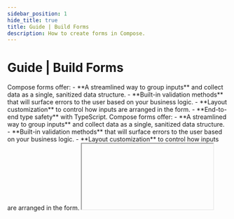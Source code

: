 ```yaml
---
sidebar_position: 1
hide_title: true
title: Guide | Build Forms
description: How to create forms in Compose.
---
```




# Guide | Build Forms

<Tabs groupId="sdkLanguage" className="hide_tabs">
    <TabItem value="node" label="TypeScript / JavaScript">
    Compose forms offer:
    - **A streamlined way to group inputs** and collect data as a single, sanitized data structure.
    - **Built-in validation methods** that will surface errors to the user based on your business logic.
    - **Layout customization** to control how inputs are arranged in the form.
    - **End-to-end type safety** with TypeScript.
    </TabItem>
    <TabItem value="python" label="Python">
    Compose forms offer:
    - **A streamlined way to group inputs** and collect data as a single, sanitized data structure.
    - **Built-in validation methods** that will surface errors to the user based on your business logic.
    - **Layout customization** to control how inputs are arranged in the form.
    </TabItem>
</Tabs>

<IFrame type="guides-form" heightPx={700} />


<Tabs groupId="sdkLanguage">
    <TabItem value="node" label="TypeScript / JavaScript">
    ```js
    function createUser() {
        // highlight-start
        page.modal(({ resolve }) => 
            ui.form(
                "create-user-form", 
                [
                    ui.textInput("name"),
                    ui.emailInput("email"),
                    ui.radioGroup("role", ["Admin", "User", "Guest"]),
                ],
                {
                    onSubmit: (form) => {
                        users = [insertUser(form.name, form.email, form.role), ...users]
                        page.toast("User created successfully", { appearance: "success" })
                        page.update() // refresh table with new user
                        resolve() // close modal
                    }
                }
            ),
            { title: "Create User" }
        )
        // highlight-end
    }

    page.add(() => ui.table("users", users))
    page.add(() => ui.button("createUser", { onClick: createUser }))
    ```
    </TabItem>
    <TabItem value="python" label="Python">
    ```python
    def create_user(form, resolve):
        new_user = insert_user(form["name"], form["email"], form["role"])
        users = [new_user, *users]

        page.toast("User created successfully", appearance="success")
        page.update() # refresh table with new user
        resolve() # close modal

    def create_user_modal():
        # highlight-start
        page.modal(lambda resolve: 
            ui.form(
                "create-user-form", 
                [
                    ui.text_input("name"),
                    ui.email_input("email"),
                    ui.radio_group("role", ["Admin", "User", "Guest"]),
                ],
                on_submit=lambda form: create_user(form, resolve)
            ),
            title="Create User"
        )
        # highlight-end

    page.add(lambda: ui.table("users", users))
    page.add(lambda: ui.button("createUser", on_click=create_user))
    ```
    </TabItem>
</Tabs>

:::tip
Place forms inside modals, then trigger the modal from a button or table action. The example above demonstrates this pattern. Also see the [CRUD example app](/examples/crud-app) for a more in-depth example.
:::

## Validate forms

Forms include a `validate` hook that can be used to validate your forms using your own business logic.

<Tabs groupId="sdkLanguage">
    <TabItem value="node" label="TypeScript / JavaScript">
    ```js
    page.add(() => 
        ui.form(
            "create-user-form", 
            [
                ui.radioGroup("role", ["Admin", "User", "Guest"]),
                ui.numberInput("age"),
            ],
            {
                // highlight-start
                validate: (form) => {
                    if (form.role === "Admin" && form.age < 18) {
                        // display error to user
                        return "Admins must be at least 18 years old"
                    }

                    return; // or return undefined to indicate no errors
                },
                // highlight-end
                onSubmit: (form) => createUser(form)
            }
        )
    )
    ```
    </TabItem>
    <TabItem value="python" label="Python">
    ```python
    # highlight-start
    def validate_form(form):
        if form["role"] == "Admin" and form["age"] < 18:
            return "Admins must be at least 18 years old" # display error to user

        return None # or return None to indicate no errors
    # highlight-end

    page.add(lambda: 
        ui.form(
            "create-user-form", 
            [
                ui.radio_group("role", ["Admin", "User", "Guest"]),
                ui.number_input("age"),
            ],
            {
                # highlight-next-line
                "validate": validate_form,
                "on_submit": lambda form: create_user(form)
            }
        )
    )
    ```
    </TabItem>
</Tabs>

Many components also include built in validators. For example:
- `ui.emailInput` and `ui.urlInput` will validate that the input is a valid email or URL.
- `ui.fileDrop` includes parameters to limit the accepted file types, or control the min/max count of submitted files.

## Set initial input values

You can specify the initial value of an input by setting the `initialValue` parameter for an input.


<Tabs groupId="sdkLanguage">
    <TabItem value="node" label="TypeScript / JavaScript">
    ```js
    function editUser(user) {
        page.modal(({ resolve }) => 
            ui.form(
                "edit-user", 
                [
                    // highlight-start
                    ui.textInput("name", { initialValue: user.name }),
                    ui.emailInput("email", { initialValue: user.email }),
                    // highlight-end
                ],
                {
                    onSubmit: (form) => {
                        editUser(user.id, form.name, form.email)
                        resolve() // close modal
                    }
                }
            )
        )
    }
    ```
    </TabItem>
    <TabItem value="python" label="Python">
    ```python
    def edit_user(user_id, name, email, resolve):
        update_user(user_id, name, email)
        resolve() # close modal

    def edit_user_modal(user):
        page.modal(lambda resolve: 
            ui.form(
                "edit-user", 
                [
                    # highlight-start
                    ui.text_input("name", initial_value=user["name"]),
                    ui.email_input("email", initial_value=user["email"]),
                    # highlight-end
                ],
                "on_submit": lambda form: edit_user(user["id"], form["name"], form["email"], resolve)
            )
        )
    ```
    </TabItem>
</Tabs>

## Change input values programmatically

Change the value of an input programmatically at any time by updating it's initial value and calling `page.update()`.

<Tabs groupId="sdkLanguage">
    <TabItem value="node" label="TypeScript / JavaScript">
    ```js
    let emailBody: string | null = null;

    page.add(() =>
        ui.form(
            "email-form",
            [
                ui.selectBox(
                    "emailTemplate",
                    ["Invoice", "Welcome", "Order Confirmation"],
                    {
                        // highlight-start
                        onChange: (value) => {
                            emailBody = emailTemplates[value]
                            page.update()
                        }
                        // highlight-end
                    }
                ),
                ui.textInput("emailSubject"),
                // highlight-start
                ui.textArea("emailBody", { initialValue: emailBody }),
                // highlight-end
            ],
            {
                onSubmit: (form) => {
                    sendEmail(form.emailSubject, form.emailBody)
                }
            }
        )
    )
    ```
    </TabItem>
    <TabItem value="python" label="Python">
    ```python
    # highlight-start
    email_body: str | None = None

    def on_select_email_template(value):
        nonlocal email_body
        email_body = email_templates[value]
        page.update() # refresh the UI
    # highlight-end

    page.add(lambda:
        ui.form(
            "email-form",
            [
                ui.select_box(
                    "email_template",
                    ["Invoice", "Welcome", "Order Confirmation"],
                    # highlight-start
                    on_change=on_select_email_template
                    # highlight-end
                )
                ui.text_input("email_subject"),
                # highlight-start
                ui.text_area("email_body", initial_value=email_body),
                # highlight-end
            ],
            on_submit=lambda form: send_email(form["email_subject"], form["email_body"])
        )
    )
    ```
    </TabItem>
</Tabs>

## Customize form layout

Forms have no special requirements for customizing the layout. Feel free to nest layout components and leverage styling parameters to customize the layout. For example:

<Tabs groupId="sdkLanguage">
    <TabItem value="node" label="TypeScript / JavaScript">
    ```ts
    page.add(() => ui.form(
        "form-id",
        [
            ui.textInput("addressLineOne"),
            ui.textInput("addressLineTwo"),
            // render inputs in a row
            ui.row(
                [
                    ui.textInput("city"),
                    ui.selectBox("state", LIST_OF_STATES),
                    ui.numberInput("zipCode"),
                ],
                {
                    spacing: "8px" // reduce spacing between inputs from default 16px
                }
            ),
            ui.row(
                ui.submitButton("save"),
                { justify: "end" } // align submit button to the right
            )
        ],
        {
            spacing: "24px", // increase spacing between rows from default 16px
            onSubmit: (form) => saveAddress(form)
        }
    ))
    ```
    </TabItem>
    <TabItem value="python" label="Python">    
    ```python
    page.add(lambda: ui.form(
        "form-id",
        [
            ui.text_input("address_line_one"),
            ui.text_input("address_line_two"),
            # render inputs in a row
            ui.row(
                [
                    ui.text_input("city"),
                    ui.select_box("state", LIST_OF_STATES),
                    ui.number_input("zip_code"),
                ],
                spacing="8px" # reduce spacing between inputs from default 16px
            ),
            ui.row(
                ui.submit_button("save"),
                justify="end" # align submit button to the right
            )
        ],
        spacing="24px", # increase spacing between rows from default 16px
        on_submit=lambda form: save_address(form)
    ))
    ```
    </TabItem>
</Tabs>


## Customize submit button

<Tabs groupId="sdkLanguage" className="hide_tabs">
    <TabItem value="node" label="TypeScript / JavaScript">
    Forms render with a submit button at the bottom by default. You can override the default position and styling of the button by including your own `ui.submitButton` component anywhere inside the form.
    
    Or you can use the [`properties.hideSubmitButton`](/components/layout/form#api-reference) parameter to hide the submit button entirely.
    </TabItem>
    <TabItem value="python" label="Python">
    Forms render with a submit button at the bottom by default. You can override the default position and styling of the button by including your own `ui.submit_button` component anywhere inside the form.
    
    Or you can use the [`hide_submit_button`](/components/layout/form#api-reference) parameter to hide the submit button entirely.
    </TabItem>
</Tabs>

<Tabs groupId="sdkLanguage">
    <TabItem value="node" label="TypeScript / JavaScript">
    ```ts
    page.add(() => ui.form(
        "form-id",
        [
            // Render the submit button at the top of the form with custom styling.
            ui.submitButton("submit", { label: "Save changes", appearance: "primary" }),
            ui.textInput("firstName")
        ]
    ))
    ```
    </TabItem>
    <TabItem value="python" label="Python">    
    ```python
    page.add(lambda: ui.form(
        "form-id",
        [
            # Render the submit button at the top of the form with custom styling.
            ui.submit_button("submit", label="Save changes", appearance="primary"),
            ui.text_input("first_name")
        ]
    ))
    ```
    </TabItem>
</Tabs>

Submit buttons are a thin wrapper on top of the [`ui.button` component](/components/input/button), and include all of the same parameters.

## Using inputs without a form

There are many situations where you may want to use an input without it being part of a form. For example, a custom dropdown that filters table values, or a persistent file drop that uploads files to a database as soon as they are dropped.

That's completely possible, and quite straightforward. Simple use the input component directly, and hook into the callback functions exposed directly by the input component.

<Tabs groupId="sdkLanguage">
    <TabItem value="node" label="TypeScript / JavaScript">
    ```ts
    let users = fetchUsers()

    // highlight-start
    function filterUsers(filter) {
        users = users.filter(user => user.role === filter)
        page.update()
    }
    // highlight-end

    page.add(() =>
        ui.selectBox(
            "role",
            ["Admin", "User", "Guest"],
            {
                // highlight-start
                onChange: filterUsers
                // highlight-end
            }
        )
    )

    page.add(() => ui.table("users", users))
    ```
    </TabItem>
    <TabItem value="python" label="Python">    
    ```python
    users = fetch_users()

    # highlight-start
    def filter_users(filter):
        users = [user for user in users if user["role"] == filter]
        page.update()
    # highlight-end

    page.add(lambda:
        ui.select_box(
            "role",
            ["Admin", "User", "Guest"],
            # highlight-start
            on_change=filter_users
            # highlight-end
        )
    )

    page.add(lambda: ui.table("users", users))
    ```
    </TabItem>
</Tabs>